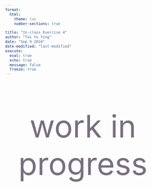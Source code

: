 ```yaml
---
format: 
  html:
    theme: lux
    number-sections: true

title: "In-class Exercise 4"
author: "Tai Yu Ying"
date: "Sep 9 2024"
date-modified: "last-modified"
execute: 
  eval: true
  echo: true
  message: false
  freeze: true
---
```


::: {style="font-size: 100px; text-align: center; color: #786F80;"}
work in progress
:::
